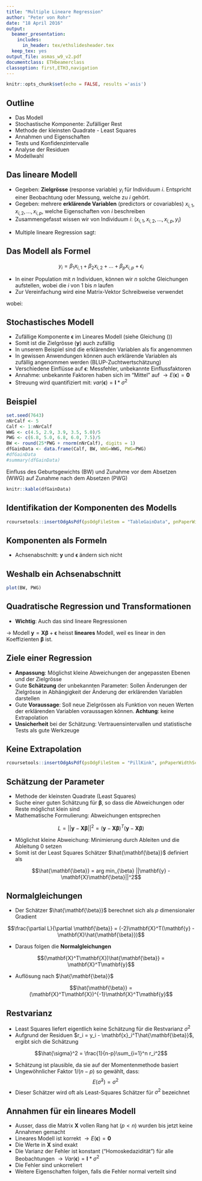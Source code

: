 ```yaml
---
title: "Multiple Lineare Regression"
author: "Peter von Rohr"
date: "18 April 2016"
output: 
  beamer_presentation:
    includes:
      in_header: tex/ethslidesheader.tex
  keep_tex: yes 
output_file: asmas_w9_v2.pdf
documentclass: ETHbeamerclass
classoption: first,ETH3,navigation
---
```


```r
knitr::opts_chunk$set(echo = FALSE, results ='asis')
```


## Outline

- Das Modell
- Stochastische Komponente: Zufälliger Rest
- Methode der kleinsten Quadrate - Least Squares
- Annahmen und Eigenschaften
- Tests und Konfidenzintervalle
- Analyse der Residuen
- Modellwahl


## Das lineare Modell

- Gegeben: __Zielgrösse__ (response variable) $y_i$ für Individuum $i$. Entspricht einer Beobachtung oder Messung, welche zu $i$ gehört.
- Gegeben: mehrere __erklärende Variablen__ (predictors or covariables) $x_{i,1}, x_{i,2}, ..., x_{i,p}$, welche Eigenschaften von $i$ beschreiben
- Zusammengefasst wissen wir von Individuum $i$: $(x_{i,1}, x_{i,2}, ..., x_{i,p}, y_i)$

\vspace{1ex}
- Multiple lineare Regression sagt: 

\begin{center}
\textbf{Zielgrösse} $=$ \textbf{lineare} Funktion der \textbf{erklärenden Variablen} $+$ \textbf{Rest}
\end{center}


## Das Modell als Formel

$$y_i = \beta_1 x_{i,1} + \beta_2 x_{i,2} + ... + \beta_p x_{i,p} + \epsilon_i$$

- In einer Population mit $n$ Individuen, können wir $n$ solche Gleichungen aufstellen, wobei die $i$ von $1$ bis $n$ laufen
- Zur Vereinfachung wird eine Matrix-Vektor Schreibweise verwendet

\begin{equation} 
\mathbf{y} = \mathbf{X}\mathbf{\beta} + \mathbf{\epsilon}
\label{eq:LinModelReg}
\end{equation}

wobei:
\begin{tabular}{p{1cm}ll}
&  $\mathbf{y}$         &  Vektor mit Beobachtungen (Länge $n$)                     \\
&  $\mathbf{\beta}$     &  Vektor mit Parametern (Länge $p$)                        \\
&  $\mathbf{X}$         &  Matrix mit erklärenden Variablen (Dimension $n\times p$) \\
&  $\mathbf{\epsilon}$  &  Vektor mit zufälligen Resten (Länge $n$)                 \\
\end{tabular}


## Stochastisches Modell

- Zufällige Komponente $\mathbf{\epsilon}$ im Lineares Modell (siehe Gleichung (\ref{eq:LinModelReg}))
- Somit ist die Zielgrösse ($\mathbf{y}$) auch zufällig
- In unserem Beispiel sind die erklärenden Variablen als fix angenommen
- In gewissen Anwendungen können auch erklärende Variablen als zufällig angenommen werden (BLUP-Zuchtwertschätzung)
- Verschiedene Einflüsse auf $\mathbf{\epsilon}$: Messfehler, unbekannte Einflussfaktoren
- Annahme: unbekannte Faktoren haben sich im "Mittel" auf $\rightarrow E(\mathbf{\epsilon}) = \mathbf{0}$
- Streuung wird quantifiziert mit: $var(\mathbf{\epsilon}) = \mathbf{I}*\sigma^2$


## Beispiel

```r
set.seed(7643)
nNrCalf <- 5
Calf <- 1:nNrCalf
WWG <- c(4.5, 2.9, 3.9, 3.5, 5.0)/5
PWG <- c(6.8, 5.0, 6.8, 6.0, 7.5)/5
BW <- round(25*PWG + rnorm(nNrCalf), digits = 1)
dfGainData <- data.frame(Calf, BW, WWG=WWG, PWG=PWG)
#dfGainData
#summary(dfGainData)
```

Einfluss des Geburtsgewichts (BW) und Zunahme vor dem Absetzen (WWG) auf Zunahme nach dem Absetzen (PWG)

```r
knitr::kable(dfGainData)
```


## Identifikation der Komponenten des Modells

```r
rcoursetools::insertOdgAsPdf(psOdgFileStem = "TableGainData", pnPaperWidthScale = 0.8)
```


## Komponenten als Formeln

\begin{equation}
\mathbf{y} = \left[ 
  \begin{array}{c}
  1.36 \\ 1.00 \\ 1.36 \\ 1.20 \\ 1.50
  \end{array}
\right], 
\mathbf{X} = \left[ 
  \begin{array}{cc}
  35.00 & 0.90 \\ 
  25.30 & 0.58 \\ 
  34.20 & 0.78 \\ 
  31.20 & 0.70 \\ 
  38.70 & 1.00 \\ 
  \end{array}
\right],
\mathbf{\beta} = \left[ 
  \begin{array}{c}
  \beta_1 \\ \beta_2
  \end{array}
\right], 
\mathbf{\epsilon} = \left[ 
  \begin{array}{c}
  \epsilon_1 \\ \epsilon_2 \\ \epsilon_3 \\ \epsilon_4 \\ \epsilon_5
  \end{array}
\right]
\end{equation}

- Achsenabschnitt: $\mathbf{y}$ und $\mathbf{\epsilon}$ ändern sich nicht
\begin{equation}
\mathbf{X} = \left[ 
  \begin{array}{ccc}
  1 & 35.00 & 0.90 \\ 
  1 & 25.30 & 0.58 \\ 
  1 & 34.20 & 0.78 \\ 
  1 & 31.20 & 0.70 \\ 
  1 & 38.70 & 1.00 \\ 
  \end{array}
\right],
\mathbf{\beta} = \left[ 
  \begin{array}{c}
  \beta_0 \\ \beta_1 \\ \beta_2
  \end{array}
\right]
\end{equation}


## Weshalb ein Achsenabschnitt
\setkeys{Gin}{width=0.8\paperwidth,height=0.8\textheight,keepaspectratio}
```r
plot(BW, PWG)
```
\setkeys{Gin}{width=1.1\paperwidth,height=1.1\textheight,keepaspectratio}


## Quadratische Regression und Transformationen
- __Wichtig__: Auch das sind lineare Regressionen

\begin{equation}
\mathbf{X} = \left[ 
  \begin{array}{ccc}
  1 & x_1 & x_1^2 \\
  1 & x_2 & x_2^2 \\
  1 & x_3 & x_3^2 \\
  1 & x_4 & x_4^2 \\
  1 & x_5 & x_5^2 \\
  \end{array}
\right],
\mathbf{X} = \left[ 
  \begin{array}{ccc}
  1 & log(x_{12}) & sin(x_{13}) \\
  1 & log(x_{22}) & sin(x_{23}) \\
  1 & log(x_{32}) & sin(x_{33}) \\
  1 & log(x_{42}) & sin(x_{43}) \\
  1 & log(x_{52}) & sin(x_{53}) \\
  \end{array}
\right]
\end{equation}

$\rightarrow$ Modell $\mathbf{y} = \mathbf{X}\mathbf{\beta} + \mathbf{\epsilon}$ heisst __lineares__ Modell, weil es linear in den Koeffizienten $\mathbf{\beta}$ ist.


## Ziele einer Regression
- __Anpassung__: Möglichst kleine Abweichungen der angepassten Ebenen und der Zielgrösse 
- Gute __Schätzung__ der unbekannten Parameter: Sollen Änderungen der Zielgrösse in Abhängigkeit der Änderung der erklärenden Variablen darstellen
- Gute __Voraussage__: Soll neue Zielgrössen als Funktion von neuen Werten der erklärenden Variablen voraussagen können. __Achtung__: keine Extrapolation
- __Unsicherheit__ bei der Schätzung: Vertrauensintervallen und statistische Tests als gute Werkzeuge


## Keine Extrapolation
```r
rcoursetools::insertOdgAsPdf(psOdgFileStem = "PillKink", pnPaperWidthScale = 0.8)
```


## Schätzung der Parameter

- Methode der kleinsten Quadrate (Least Squares)
- Suche einer guten Schätzung für $\mathbf{\beta}$, so dass die Abweichungen oder Reste möglichst klein sind
- Mathematische Formulierung: Abweichungen entsprechen 

$$L = ||\mathbf{y} - \mathbf{X}\mathbf{\beta}||^2 = (\mathbf{y} - \mathbf{X}\mathbf{\beta})^T(\mathbf{y} - \mathbf{X}\mathbf{\beta})$$

- Möglichst kleine Abweichung: Minimierung durch Ableiten und die Ableitung $0$ setzen
- Somit ist der Least Squares Schätzer $\hat{\mathbf{\beta}}$ definiert als

$$\hat{\mathbf{\beta}} = arg min_{\beta} ||\mathbf{y} - \mathbf{X}\mathbf{\beta}||^2$$


## Normalgleichungen
- Der Schätzer $\hat{\mathbf{\beta}}$ berechnet sich als $p$ dimensionaler Gradient

$$\frac{\partial L}{\partial \mathbf{\beta}} = (-2)\mathbf{X}^T(\mathbf{y} - \mathbf{X}\hat{\mathbf{\beta}})$$

- Daraus folgen die __Normalgleichungen__

$$(\mathbf{X}^T\mathbf{X})\hat{\mathbf{\beta}} =  \mathbf{X}^T\mathbf{y}$$

- Auflösung nach $\hat{\mathbf{\beta}}$

$$\hat{\mathbf{\beta}} =  (\mathbf{X}^T\mathbf{X})^{-1}\mathbf{X}^T\mathbf{y}$$


## Restvarianz

- Least Squares liefert eigentlich keine Schätzung für die Restvarianz $\sigma^2$
- Aufgrund der Residuen $r_i = y_i - \mathbf{x}_i^T\hat{\mathbf{\beta}}$, ergibt sich die Schätzung

$$\hat{\sigma}^2 = \frac{1}{n-p}\sum_{i=1}^n r_i^2$$

- Schätzung ist plausible, da sie auf der Momentenmethode basiert
- Ungewöhnlicher Faktor $1/(n-p)$ so gewählt, dass: $$E(\hat{\sigma}^2) = \sigma^2$$
- Dieser Schätzer wird oft als Least-Squares Schätzer für $\sigma^2$ bezeichnet


## Annahmen für ein lineares Modell

- Ausser, dass die Matrix $\mathbf{X}$ vollen Rang hat ($p < n$) wurden bis jetzt keine Annahmen gemacht
- Lineares Modell ist korrekt $\rightarrow E(\mathbf{\epsilon}) = \mathbf{0}$
- Die Werte in $\mathbf{X}$ sind exakt
- Die Varianz der Fehler ist konstant ("Homoskedazidität") für alle Beobachtungen $\rightarrow Var(\mathbf{\epsilon}) = \mathbf{I} * \sigma^2$
- Die Fehler sind unkorreliert
- Weitere Eigenschaften folgen, falls die Fehler normal verteilt sind
